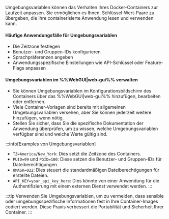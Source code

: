 Umgebungsvariablen können das Verhalten Ihres Docker-Containers zur Laufzeit anpassen. Sie ermöglichen es Ihnen, Schlüssel-Wert-Paare zu übergeben, die Ihre containerisierte Anwendung lesen und verwenden kann.

<h4>Häufige Anwendungsfälle für Umgebungsvariablen</h4>

- Die Zeitzone festlegen
- Benutzer- und Gruppen-IDs konfigurieren
- Sprachpräferenzen angeben
- Anwendungsspezifische Einstellungen wie API-Schlüssel oder Feature-Flags anpassen

<h4>Umgebungsvariablen im %%WebGUI|web-gui%% verwalten</h4>

- Sie können Umgebungsvariablen im Konfigurationsbildschirm des Containers über das %%WebGUI|web-gui%% hinzufügen, bearbeiten oder entfernen.
- Viele Container-Vorlagen sind bereits mit allgemeinen Umgebungsvariablen versehen, aber Sie können jederzeit weitere hinzufügen, wenn nötig.
- Stellen Sie sicher, dass Sie die spezifische Dokumentation der Anwendung überprüfen, um zu wissen, welche Umgebungsvariablen verfügbar sind und welche Werte gültig sind.

:::info[Examples von Umgebungsvariablen]

- `TZ=America/New_York`: Dies setzt die Zeitzone des Containers.
- `PUID=99` und `PGID=100`: Diese setzen die Benutzer- und Gruppen-IDs für Dateiberechtigungen.
- `UMASK=022`: Dies steuert die standardmäßigen Dateiberechtigungen für erstellte Dateien.
- `API_KEY=your_api_key_here`: Dies könnte von einer Anwendung für die Authentifizierung mit einem externen Dienst verwendet werden.
  :::

:::tip
Verwenden Sie Umgebungsvariablen, um zu vermeiden, dass sensible oder umgebungsspezifische Informationen fest in Ihre Container-Images codiert werden. Diese Praxis verbessert die Portabilität und Sicherheit Ihrer Container.
:::
